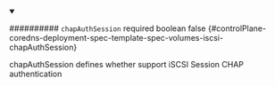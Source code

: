 
<details className="config-field" data-expandable="false" open>
<summary>

########## `chapAuthSession` <span className="config-field-required" data-required="false">required</span> <span className="config-field-type">boolean</span> <span className="config-field-default">false</span> <span className="config-field-enum"></span> {#controlPlane-coredns-deployment-spec-template-spec-volumes-iscsi-chapAuthSession}

chapAuthSession defines whether support iSCSI Session CHAP authentication

</summary>



</details>
